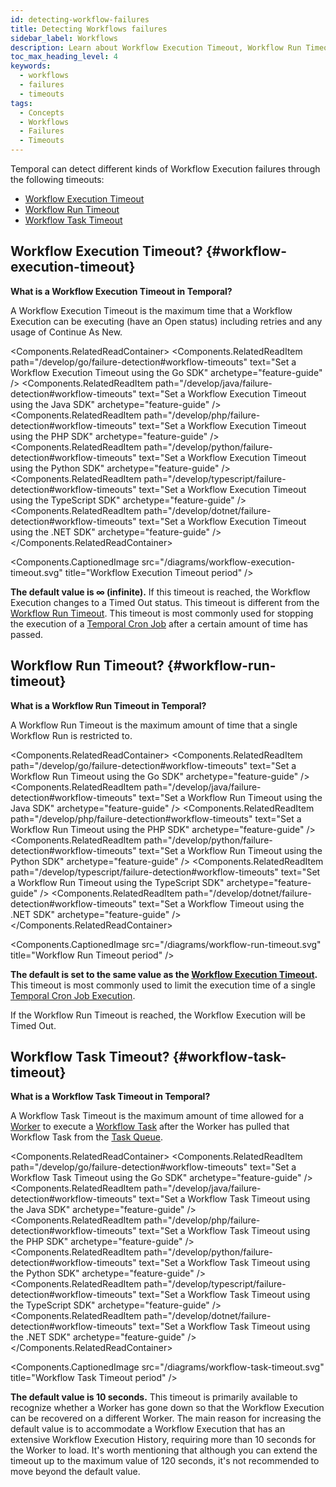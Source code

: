 ```yaml
---
id: detecting-workflow-failures
title: Detecting Workflows failures
sidebar_label: Workflows
description: Learn about Workflow Execution Timeout, Workflow Run Timeout, and Workflow Task Timeout in Temporal. Maximize Workflow efficiency and manage durations effectively.
toc_max_heading_level: 4
keywords:
  - workflows
  - failures
  - timeouts
tags:
  - Concepts
  - Workflows
  - Failures
  - Timeouts
---
```



Temporal can detect different kinds of Workflow Execution failures through the following timeouts:

- [Workflow Execution Timeout](#workflow-execution-timeout)
- [Workflow Run Timeout](#workflow-run-timeout)
- [Workflow Task Timeout](#workflow-task-timeout)

## Workflow Execution Timeout? {#workflow-execution-timeout}

**What is a Workflow Execution Timeout in Temporal?**

A Workflow Execution Timeout is the maximum time that a Workflow Execution can be executing (have an Open status) including retries and any usage of Continue As New.

<Components.RelatedReadContainer>
    <Components.RelatedReadItem path="/develop/go/failure-detection#workflow-timeouts" text="Set a Workflow Execution Timeout using the Go SDK" archetype="feature-guide" />
    <Components.RelatedReadItem path="/develop/java/failure-detection#workflow-timeouts" text="Set a Workflow Execution Timeout using the Java SDK" archetype="feature-guide" />
    <Components.RelatedReadItem path="/develop/php/failure-detection#workflow-timeouts" text="Set a Workflow Execution Timeout using the PHP SDK" archetype="feature-guide" />
    <Components.RelatedReadItem path="/develop/python/failure-detection#workflow-timeouts" text="Set a Workflow Execution Timeout using the Python SDK" archetype="feature-guide" />
    <Components.RelatedReadItem path="/develop/typescript/failure-detection#workflow-timeouts" text="Set a Workflow Execution Timeout using the TypeScript SDK" archetype="feature-guide" />
    <Components.RelatedReadItem path="/develop/dotnet/failure-detection#workflow-timeouts" text="Set a Workflow Execution Timeout using the .NET SDK" archetype="feature-guide" />
</Components.RelatedReadContainer>

<Components.CaptionedImage
    src="/diagrams/workflow-execution-timeout.svg"
    title="Workflow Execution Timeout period" />

**The default value is ∞ (infinite).**
If this timeout is reached, the Workflow Execution changes to a Timed Out status.
This timeout is different from the [Workflow Run Timeout](#workflow-run-timeout).
This timeout is most commonly used for stopping the execution of a [Temporal Cron Job](/workflows#temporal-cron-job) after a certain amount of time has passed.

## Workflow Run Timeout? {#workflow-run-timeout}

**What is a Workflow Run Timeout in Temporal?**

A Workflow Run Timeout is the maximum amount of time that a single Workflow Run is restricted to.

<Components.RelatedReadContainer>
    <Components.RelatedReadItem path="/develop/go/failure-detection#workflow-timeouts" text="Set a Workflow Run Timeout using the Go SDK" archetype="feature-guide" />
    <Components.RelatedReadItem path="/develop/java/failure-detection#workflow-timeouts" text="Set a Workflow Run Timeout using the Java SDK" archetype="feature-guide" />
    <Components.RelatedReadItem path="/develop/php/failure-detection#workflow-timeouts" text="Set a Workflow Run Timeout using the PHP SDK" archetype="feature-guide" />
    <Components.RelatedReadItem path="/develop/python/failure-detection#workflow-timeouts" text="Set a Workflow Run Timeout using the Python SDK" archetype="feature-guide" />
    <Components.RelatedReadItem path="/develop/typescript/failure-detection#workflow-timeouts" text="Set a Workflow Run Timeout using the TypeScript SDK" archetype="feature-guide" />
    <Components.RelatedReadItem path="/develop/dotnet/failure-detection#workflow-timeouts" text="Set a Workflow Timeout using the .NET SDK" archetype="feature-guide" />
</Components.RelatedReadContainer>

<Components.CaptionedImage
    src="/diagrams/workflow-run-timeout.svg"
    title="Workflow Run Timeout period" />

**The default is set to the same value as the [Workflow Execution Timeout](#workflow-execution-timeout).**
This timeout is most commonly used to limit the execution time of a single [Temporal Cron Job Execution](/workflows#temporal-cron-job).

If the Workflow Run Timeout is reached, the Workflow Execution will be Timed Out.

## Workflow Task Timeout? {#workflow-task-timeout}

**What is a Workflow Task Timeout in Temporal?**

A Workflow Task Timeout is the maximum amount of time allowed for a [Worker](/workers#worker) to execute a [Workflow Task](/tasks#workflow-task) after the Worker has pulled that Workflow Task from the [Task Queue](/task-queue).

<Components.RelatedReadContainer>
    <Components.RelatedReadItem path="/develop/go/failure-detection#workflow-timeouts" text="Set a Workflow Task Timeout using the Go SDK" archetype="feature-guide" />
    <Components.RelatedReadItem path="/develop/java/failure-detection#workflow-timeouts" text="Set a Workflow Task Timeout using the Java SDK" archetype="feature-guide" />
    <Components.RelatedReadItem path="/develop/php/failure-detection#workflow-timeouts" text="Set a Workflow Task Timeout using the PHP SDK" archetype="feature-guide" />
    <Components.RelatedReadItem path="/develop/python/failure-detection#workflow-timeouts" text="Set a Workflow Task Timeout using the Python SDK" archetype="feature-guide" />
    <Components.RelatedReadItem path="/develop/typescript/failure-detection#workflow-timeouts" text="Set a Workflow Task Timeout using the TypeScript SDK" archetype="feature-guide" />
    <Components.RelatedReadItem path="/develop/dotnet/failure-detection#workflow-timeouts" text="Set a Workflow Task Timeout using the .NET SDK" archetype="feature-guide" />
</Components.RelatedReadContainer>

<Components.CaptionedImage
    src="/diagrams/workflow-task-timeout.svg"
    title="Workflow Task Timeout period" />

**The default value is 10 seconds.**
This timeout is primarily available to recognize whether a Worker has gone down so that the Workflow Execution can be recovered on a different Worker.
The main reason for increasing the default value is to accommodate a Workflow Execution that has an extensive Workflow Execution History, requiring more than 10 seconds for the Worker to load.
It's worth mentioning that although you can extend the timeout up to the maximum value of 120 seconds, it's not recommended to move beyond the default value.
